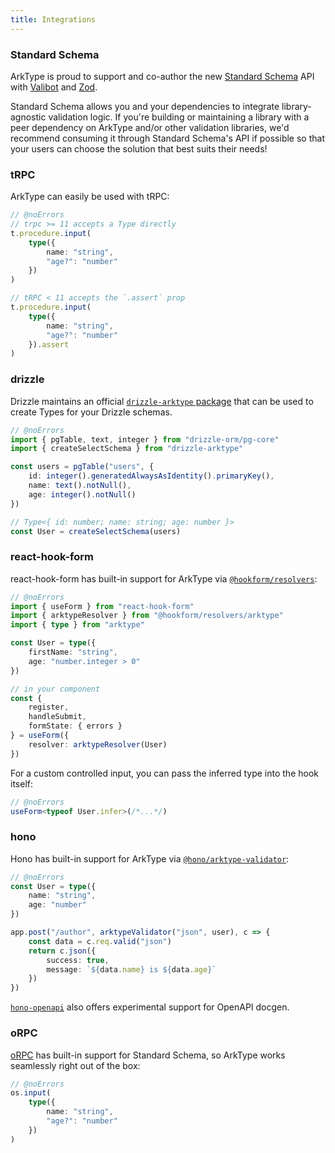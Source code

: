 ```yaml
---
title: Integrations
---
```


### Standard Schema

ArkType is proud to support and co-author the new [Standard Schema](https://github.com/standard-schema/standard-schema) API with [Valibot](https://github.com/fabian-hiller/valibot) and [Zod](https://github.com/colinhacks/zod).

Standard Schema allows you and your dependencies to integrate library-agnostic validation logic. If you're building or maintaining a library with a peer dependency on ArkType and/or other validation libraries, we'd recommend consuming it through Standard Schema's API if possible so that your users can choose the solution that best suits their needs!

### tRPC

ArkType can easily be used with tRPC:

```ts
// @noErrors
// trpc >= 11 accepts a Type directly
t.procedure.input(
	type({
		name: "string",
		"age?": "number"
	})
)

// tRPC < 11 accepts the `.assert` prop
t.procedure.input(
	type({
		name: "string",
		"age?": "number"
	}).assert
)
```

### drizzle

Drizzle maintains an official [`drizzle-arktype` package](https://orm.drizzle.team/docs/arktype) that can be used to create Types for your Drizzle schemas.

```ts
// @noErrors
import { pgTable, text, integer } from "drizzle-orm/pg-core"
import { createSelectSchema } from "drizzle-arktype"

const users = pgTable("users", {
	id: integer().generatedAlwaysAsIdentity().primaryKey(),
	name: text().notNull(),
	age: integer().notNull()
})

// Type<{ id: number; name: string; age: number }>
const User = createSelectSchema(users)
```

### react-hook-form

react-hook-form has built-in support for ArkType via [`@hookform/resolvers`](https://github.com/react-hook-form/resolvers/tree/master):

```ts
// @noErrors
import { useForm } from "react-hook-form"
import { arktypeResolver } from "@hookform/resolvers/arktype"
import { type } from "arktype"

const User = type({
	firstName: "string",
	age: "number.integer > 0"
})

// in your component
const {
	register,
	handleSubmit,
	formState: { errors }
} = useForm({
	resolver: arktypeResolver(User)
})
```

For a custom controlled input, you can pass the inferred type into the hook itself:

```ts
// @noErrors
useForm<typeof User.infer>(/*...*/)
```

### hono

Hono has built-in support for ArkType via [`@hono/arktype-validator`](https://github.com/honojs/middleware/tree/main/packages/arktype-validator):

```ts
// @noErrors
const User = type({
	name: "string",
	age: "number"
})

app.post("/author", arktypeValidator("json", user), c => {
	const data = c.req.valid("json")
	return c.json({
		success: true,
		message: `${data.name} is ${data.age}`
	})
})
```

[`hono-openapi`](https://github.com/rhinobase/hono-openapi) also offers experimental support for OpenAPI docgen.

### oRPC

[oRPC](https://orpc.unnoq.com/) has built-in support for Standard Schema, so ArkType works seamlessly right out of the box:

```ts
// @noErrors
os.input(
	type({
		name: "string",
		"age?": "number"
	})
)
```
